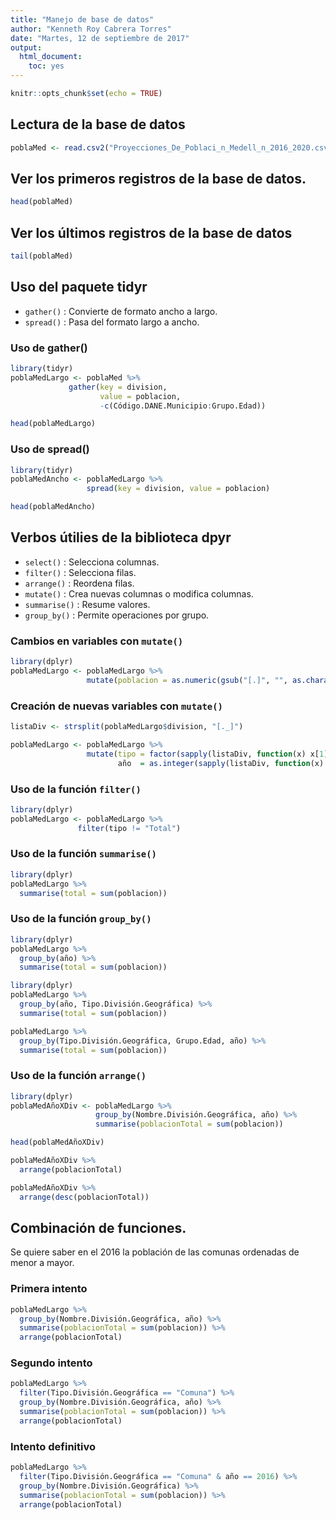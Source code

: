 ```yaml
---
title: "Manejo de base de datos"
author: "Kenneth Roy Cabrera Torres"
date: "Martes, 12 de septiembre de 2017"
output: 
  html_document: 
    toc: yes
---
```


```r
knitr::opts_chunk$set(echo = TRUE)
```

## Lectura de la base de datos

```r
poblaMed <- read.csv2("Proyecciones_De_Poblaci_n_Medell_n_2016_2020.csv")
```

## Ver los primeros registros de la base de datos.

```r
head(poblaMed)
```

## Ver los últimos registros de la base de datos

```r
tail(poblaMed)
```


## Uso del paquete **tidyr**

- `gather()` : Convierte de formato ancho a largo.
- `spread()` : Pasa del formato largo a ancho.

### Uso de **gather()**

```r
library(tidyr)
poblaMedLargo <- poblaMed %>%
             gather(key = division,
                    value = poblacion,
                    -c(Código.DANE.Municipio:Grupo.Edad))

head(poblaMedLargo)
```

    

### Uso de **spread()**

```r
library(tidyr)
poblaMedAncho <- poblaMedLargo %>%
                 spread(key = division, value = poblacion)

head(poblaMedAncho)
```


## Verbos útilies de la biblioteca **dpyr**

-  `select()`    : Selecciona columnas.
-  `filter()`    : Selecciona filas.
-  `arrange()`   : Reordena filas.
-  `mutate()`    : Crea nuevas columnas o modifica columnas.
-  `summarise()` : Resume valores.
-  `group_by()`  : Permite operaciones por grupo.



### Cambios en variables con `mutate()`


```r
library(dplyr)
poblaMedLargo <- poblaMedLargo %>%
                 mutate(poblacion = as.numeric(gsub("[.]", "", as.character(poblacion))))

```

### Creación de nuevas variables con `mutate()`

```r
listaDiv <- strsplit(poblaMedLargo$division, "[._]")

poblaMedLargo <- poblaMedLargo %>%
                 mutate(tipo = factor(sapply(listaDiv, function(x) x[1])),
                        año  = as.integer(sapply(listaDiv, function(x) x[2])))
```


### Uso de la función `filter()`

```r
library(dplyr)
poblaMedLargo <- poblaMedLargo %>%
               filter(tipo != "Total")
```


### Uso de la función `summarise()`

```r
library(dplyr)
poblaMedLargo %>%
  summarise(total = sum(poblacion))
```
### Uso de la función `group_by()`

```r
library(dplyr)
poblaMedLargo %>%
  group_by(año) %>%
  summarise(total = sum(poblacion))
```

```r
library(dplyr)
poblaMedLargo %>%
  group_by(año, Tipo.División.Geográfica) %>%
  summarise(total = sum(poblacion))
```


```r
poblaMedLargo %>%
  group_by(Tipo.División.Geográfica, Grupo.Edad, año) %>%
  summarise(total = sum(poblacion))
```

### Uso de la función `arrange()`

```r
library(dplyr)
poblaMedAñoXDiv <- poblaMedLargo %>%
                   group_by(Nombre.División.Geográfica, año) %>%
                   summarise(poblacionTotal = sum(poblacion))

head(poblaMedAñoXDiv)

poblaMedAñoXDiv %>%
  arrange(poblacionTotal)

poblaMedAñoXDiv %>%
  arrange(desc(poblacionTotal))
```

## Combinación de funciones.

Se quiere saber en el 2016 la población de las comunas
ordenadas de menor a mayor.

### Primera intento

```r
poblaMedLargo %>% 
  group_by(Nombre.División.Geográfica, año) %>%
  summarise(poblacionTotal = sum(poblacion)) %>%
  arrange(poblacionTotal)
```

### Segundo intento

```r
poblaMedLargo %>% 
  filter(Tipo.División.Geográfica == "Comuna") %>% 
  group_by(Nombre.División.Geográfica, año) %>%
  summarise(poblacionTotal = sum(poblacion)) %>%
  arrange(poblacionTotal)
```

### Intento definitivo

```r
poblaMedLargo %>% 
  filter(Tipo.División.Geográfica == "Comuna" & año == 2016) %>% 
  group_by(Nombre.División.Geográfica) %>%
  summarise(poblacionTotal = sum(poblacion)) %>%
  arrange(poblacionTotal)
```

